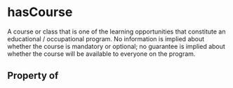   

# hasCourse

A course or class that is one of the learning opportunities that constitute an educational / occupational program. No information is implied about whether the course is mandatory or optional; no guarantee is implied about whether the course will be available to everyone on the program.

## Property of



